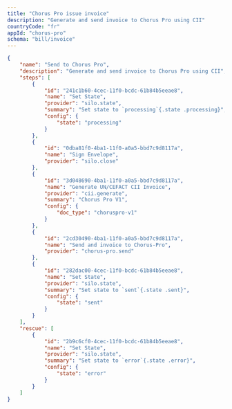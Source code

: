 ```yaml
---
title: "Chorus Pro issue invoice"
description: "Generate and send invoice to Chorus Pro using CII"
countryCode: "fr"
appId: "chorus-pro"
schema: "bill/invoice"
---
```


```json Example Chorus Pro invoice workflow with states
{
    "name": "Send to Chorus Pro",
    "description": "Generate and send invoice to Chorus Pro using CII",
    "steps": [
        {
            "id": "241c1b60-4cec-11f0-bcdc-61b84b5eeae8",
            "name": "Set State",
            "provider": "silo.state",
            "summary": "Set state to `processing`{.state .processing}",
            "config": {
                "state": "processing"
            }
        },
        {
            "id": "0dba81f0-4ba1-11f0-a0a5-bbd7c9d8117a",
            "name": "Sign Envelope",
            "provider": "silo.close"
        },
        {
            "id": "3d048690-4ba1-11f0-a0a5-bbd7c9d8117a",
            "name": "Generate UN/CEFACT CII Invoice",
            "provider": "cii.generate",
            "summary": "Chorus Pro V1",
            "config": {
                "doc_type": "choruspro-v1"
            }
        },
        {
            "id": "2cd30490-4ba1-11f0-a0a5-bbd7c9d8117a",
            "name": "Send and invoice to Chorus-Pro",
            "provider": "chorus-pro.send"
        },
        {
            "id": "282dac00-4cec-11f0-bcdc-61b84b5eeae8",
            "name": "Set State",
            "provider": "silo.state",
            "summary": "Set state to `sent`{.state .sent}",
            "config": {
                "state": "sent"
            }
        }
    ],
    "rescue": [
        {
            "id": "2b9c6cf0-4cec-11f0-bcdc-61b84b5eeae8",
            "name": "Set State",
            "provider": "silo.state",
            "summary": "Set state to `error`{.state .error}",
            "config": {
                "state": "error"
            }
        }
    ]
}

